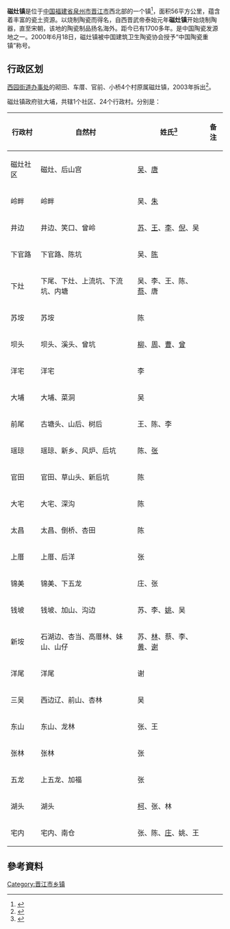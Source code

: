 {{中国乡级行政区
|景观照片文件名 = 
|景观照片描述 = 
|汉语拼音 = 
|其他语言 = 
|其他语言名称 = 
|旧称 = 
|地名出处 = 
|位置图文件名 = 
|位置图描述 = 
|自定义图片= 
|建置时间 = 
|政府驻地 = 
|毗邻 = 
|总面积 = 56[[平方公里|平方公里]]
|总人口 = 
|总人口年份 = 
|户籍人口 = 
|户籍人口年份 = 
|常住人口 = 
|常住人口年份 = 
|人口密度 = 
|GDP = 
|GDP年份 = 
|邮政编码 = 362214
|电话区号 = 595
|官方网站 = 
|网站名称 = 
|35/05/82/102/000}}

'''磁灶镇'''是位于[[中华人民共和国|中国]][[福建省|福建省]][[泉州市|泉州市]][[晋江市|晋江市]]西北部的一个镇<ref>{{PRC admin/ref sgc|{{PRC admin/parent|35/05/82/102/000}}}}</ref>，面积56平方公里，蕴含着丰富的瓷土资源。以烧制陶瓷而得名，自西晋武帝泰始元年'''磁灶镇'''开始烧制陶器，直至宋朝，该地的陶瓷制品扬名海外。距今已有1700多年。是中国陶瓷发源地之一。2000年6月18日，磁灶镇被中国建筑卫生陶瓷协会授予“中国陶瓷重镇”称号。

== 行政区划 ==
[[西园街道|西园街道办事处]]的砌田、车厝、官前、小桥4个村原属磁灶镇，2003年拆出<ref> {{cite web |url=http://www.fujian.gov.cn/zwgk/zxwj/szfwj/200805/t20080505_68022.htm |title=福建省人民政府关于晋江市调整部分行政区划的批复 |accessdate=2008-10-12 |date=2003-06-09 |publisher=福建省人民政府 |language=zh-hans }}{{dead link|date=2018年4月 |bot=InternetArchiveBot |fix-attempted=yes }}</ref>。

磁灶镇政府驻大埔，共辖1个社区、24个行政村。分别是：

{| class="wikitable sortable"
!行政村||自然村||姓氏<ref>{{cite web |url=http://qzhnet.dnscn.cn/qzh137.htm#cizaozhen |title=乡镇村居区划及主要姓氏（一） |accessdate=2008-10-12 |date=2007-07-24 |publisher=泉州历史网 |language=zh-hans |archive-date=2016-08-30 |archive-url=https://web.archive.org/web/20160830184457/http://qzhnet.dnscn.cn/qzh137.htm#cizaozhen |dead-url=no }}</ref>||备注
|-
|磁灶社区||磁灶、后山宫||[[吴姓|吴]]、[[唐姓|唐]]||
|-
|岭畔||岭畔||吴、[[朱姓|朱]]||
|-
|井边||井边、笑口、曾岭||[[苏姓|苏]]、[[王姓|王]]、[[李姓|李]]、[[倪姓|倪]]、吴||
|-
|下官路||下官路、陈坑||吴、[[陈姓|陈]]||
|-
|下灶||下尾、下灶、上流坑、下流坑、内塘||吴、李、王、陈、[[蔡姓|蔡]]、唐||
|-
|苏垵||苏垵||陈||
|-
|坝头||坝头、溪头、曾坑||[[柳姓|柳]]、[[周姓|周]]、[[曹姓|曹]]、[[曾姓|曾]]||
|-
|洋宅||洋宅||李||
|-
|大埔||大埔、菜洞||吴||
|-
|前尾||古塘头、山后、树后||王、陈、李||
|-
|瑶琼||瑶琼、新乡、风炉、后坑||陈、[[张姓|张]]||
|-
|官田||官田、草山头、新后坑||陈||
|-
|大宅||大宅、深沟||陈||
|-
|太昌||太昌、倒桥、杏田||陈||
|-
|上厝||上厝、后洋||张||
|-
|锦美||锦美、下五龙||庄、张||
|-
|钱坡||钱坡、加山、沟边||苏、李、[[姚姓|姚]]、吴||
|-
|新垵||石湖边、杏当、高厝林、妹山、山仔||苏、[[林姓|林]]、蔡、李、[[黄姓|黄]]、[[谢姓|谢]]||
|-
|洋尾||洋尾||谢||
|-
|三吴||西边辽、前山、杏林||吴||
|-
|东山||东山、龙林||张、王||
|-
|张林||张林||张||
|-
|五龙||上五龙、加福||张||
|-
|湖头||湖头||[[柯姓|柯]]、张、林||
|-
|宅内||宅内、南仓||张、陈、[[庄姓|庄]]、姚、王||
|}

==參考資料==
<div class="references-small">
<references />
</div>

{{晋江市行政区划}}

[[Category:晋江市乡镇|Category:晋江市乡镇]]